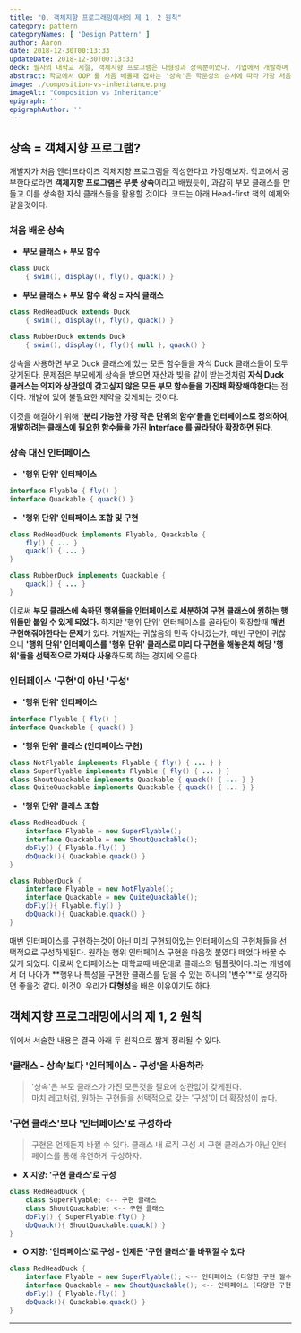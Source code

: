 ```yaml
---
title: "0. 객체지향 프로그래밍에서의 제 1, 2 원칙"
category: pattern
categoryNames: [ 'Design Pattern' ]
author: Aaron
date: 2018-12-30T00:13:33
updateDate: 2018-12-30T00:13:33
deck: 필자의 대학교 시절, 객체지향 프로그램은 다형성과 상속뿐이었다. 기업에서 개발하며 깊게 체감하고 배운것은 객체지향 프로그램은, 당연하지만, 학문이 아닌 실전이라는 것이다. 디자인 패턴을 학습하기에 있어 왜, OOP 의 제 1, 2 원칙을 다루는지 의아할 수 있다. 디자인 패턴은 '객체지향 패러다임에서 더 좋은 코드란 무엇인가에 대한 고민의 결과'이다. 이를 학습하기에 앞서 객체지향 프로그래밍의 원칙을 알아야지만, 다양한 디자인 패턴의 의의를 제대로 체득할 수 있다. 
abstract: 학교에서 OOP 를 처음 배울때 접하는 '상속'은 학문상의 순서에 따라 가장 처음 배우는것일뿐 실제 산업에서는 가장 사용하지 말아야할 안티패턴이다. 본 글에선 '상속'을 어떻게 버리는지, 왜 버리는지에 대해 제 1, 2 원칙을 통해 설명한다.
image: ./composition-vs-inheritance.png
imageAlt: "Composition vs Inheritance"
epigraph: ''
epigraphAuthor: ''
---
```


## 상속 = 객체지향 프로그램?

개발자가 처음 엔터프라이즈 객체지향 프로그램을 작성한다고 가정해보자. 학교에서 공부한대로라면 **객체지향 프로그램은 무릇 상속**이라고 배웠듯이, 과감히 부모 클래스를 만들고 이를 상속한 자식 클래스들을 활용할 것이다. 코드는 아래 Head-first 책의 예제와 같을것이다.

### 처음 배운 상속

- **부모 클래스 + 부모 함수**
``` Java
class Duck
	{ swim(), display(), fly(), quack() }
```

- **부모 클래스 + 부모 함수 확장 = 자식 클래스**
``` Java
class RedHeadDuck extends Duck 
	{ swim(), display(), fly(), quack() }

class RubberDuck extends Duck 
	{ swim(), display(), fly(){ null }, quack() }
```

상속을 사용하면 부모 Duck 클래스에 있는 모든 함수들을 자식 Duck 클래스들이 모두 갖게된다. 문제점은 부모에게 상속을 받으면 재산과 빚을 같이 받는것처럼 **자식 Duck 클래스는 의지와 상관없이 갖고싶지 않은 모든 부모 함수들을 가진채 확장해야한다**는 점이다. 개발에 있어 불필요한 제약을 갖게되는 것이다.

이것을 해결하기 위해 **'분리 가능한 가장 작은 단위의 함수'들을 인터페이스로 정의하여, 개발하려는 클래스에 필요한 함수들을 가진 Interface 를 골라담아 확장하면 된다.**

### 상속 대신 인터페이스

- **'행위 단위' 인터페이스**
``` Java
interface Flyable { fly() }
interface Quackable { quack() }
```

- **'행위 단위' 인터페이스 조합 및 구현**
``` Java
class RedHeadDuck implements Flyable, Quackable {
	fly() { ... }
	quack() { ... }
}

class RubberDuck implements Quackable {
	quack() { ... }
}
```

이로써 **부모 클래스에 속하던 행위들을 인터페이스로 세분하여 구현 클래스에 원하는 행위들만 붙일 수 있게 되었다.** 하지만 '행위 단위' 인터페이스를 골라담아 확장할때 **매번 구현해줘야한다는 문제**가 있다. 개발자는 귀찮음의 민족 아니겠는가, 매번 구현이 귀찮으니 **'행위 단위' 인터페이스를 '행위 단위' 클래스로 미리 다 구현을 해놓은채 해당 '행위'들을 선택적으로 가져다 사용**하도록 하는 경지에 오른다.

### 인터페이스 '구현'이 아닌 '구성'

- **'행위 단위' 인터페이스**
``` Java
interface Flyable { fly() }
interface Quackable { quack() }
```

- **'행위 단위' 클래스 (인터페이스 구현)**
``` Java
class NotFlyable implements Flyable { fly() { ... } }
class SuperFlyable implements Flyable { fly() { ... } }
class ShoutQuackable implements Quackable { quack() { ... } }
class QuiteQuackable implements Quackable { quack() { ... } }
```

- **'행위 단위' 클래스 조합**
``` Java
class RedHeadDuck {
	interface Flyable = new SuperFlyable();
	interface Quackable = new ShoutQuackable();
	doFly() { Flyable.fly() }
	doQuack(){ Quackable.quack() }
}

class RubberDuck {
	interface Flyable = new NotFlyable();
	interface Quackable = new QuiteQuackable();
	doFly(){ Flyable.fly() }
	doQuack(){ Quackable.quack() }
}
```

매번 인터페이스를 구현하는것이 아닌 미리 구현되어있는 인터페이스의 구현체들을 선택적으로 구성하게된다. 원하는 행위 인터페이스 구현을 마음껏 붙였다 떼었다 바꿀 수 있게 되었다. 이로써 인터페이스는 대학교때 배운대로 클래스의 템플릿이다.라는 개념에서 더 나아가 **행위나 특성을 구현한 클래스를 담을 수 있는 하나의 '변수'**로 생각하면 좋을것 같다. 이것이 우리가 **다형성**을 배운 이유이기도 하다.

## 객체지향 프로그래밍에서의 제 1, 2 원칙

위에서 서술한 내용은 결국 아래 두 원칙으로 짧게 정리될 수 있다.

### '클래스 - 상속'보다 '인터페이스 - 구성'을 사용하라

> '상속'은 부모 클래스가 가진 모든것을 필요에 상관없이 갖게된다. <br/>마치 레고처럼, 원하는 구현들을 선택적으로 갖는 '구성'이 더 확장성이 높다.

### '구현 클래스'보다 '인터페이스'로 구성하라

> 구현은 언제든지 바뀔 수 있다. 클래스 내 로직 구성 시 구현 클래스가 아닌 인터페이스를 통해 유연하게 구성하자.

- **X 지양: '구현 클래스'로 구성**
``` Java
class RedHeadDuck {
	class SuperFlyable; <-- 구현 클래스
	class ShoutQuackable; <-- 구현 클래스
	doFly() { SuperFlyable.fly() }
	doQuack(){ ShoutQuackable.quack() }
}
```

- **O 지향: '인터페이스'로 구성 - 언제든 '구현 클래스'를 바꿔낄 수 있다**
``` Java
class RedHeadDuck {
	interface Flyable = new SuperFlyable(); <-- 인터페이스 (다양한 구현 낄수있음)
	interface Quackable = new ShoutQuackable(); <-- 인터페이스 (다양한 구현 낄수있음)
	doFly() { Flyable.fly() }
	doQuack(){ Quackable.quack() }
}
```

---